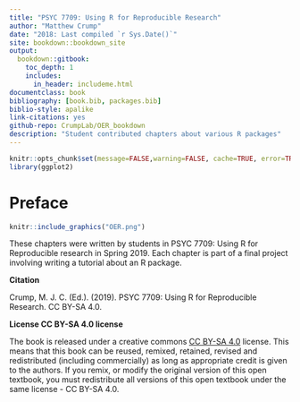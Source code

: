```yaml
--- 
title: "PSYC 7709: Using R for Reproducible Research"
author: "Matthew Crump"
date: "2018: Last compiled `r Sys.Date()`"
site: bookdown::bookdown_site
output: 
  bookdown::gitbook:
    toc_depth: 1
    includes:
      in_header: includeme.html
documentclass: book
bibliography: [book.bib, packages.bib]
biblio-style: apalike
link-citations: yes
github-repo: CrumpLab/OER_bookdown
description: "Student contributed chapters about various R packages"
---
```


```r
knitr::opts_chunk$set(message=FALSE,warning=FALSE, cache=TRUE, error=TRUE)
library(ggplot2)
```


# Preface {-}

```r
knitr::include_graphics("OER.png")
```

These chapters were written by students in PSYC 7709: Using R for Reproducible research in Spring 2019. Each chapter is part of a final project involving writing a tutorial about an R package. 

**Citation**

Crump, M. J. C. (Ed.). (2019). PSYC 7709: Using R for Reproducible Research. CC BY-SA 4.0.

**License CC BY-SA 4.0 license**

The book is released under a creative commons [CC BY-SA 4.0](https://creativecommons.org/licenses/by-sa/4.0/) license. This means that this book can be reused, remixed, retained, revised and redistributed (including commercially) as long as appropriate credit is given to the authors. If you remix, or modify the original version of this open textbook, you must redistribute all versions of this open textbook under the same license - CC BY-SA 4.0.



